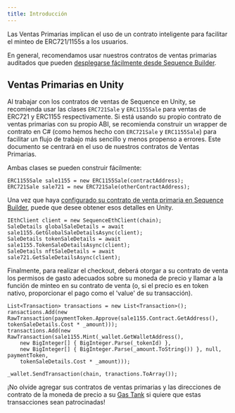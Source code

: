 ```yaml
---
title: Introducción
---
```


Las Ventas Primarias implican el uso de un contrato inteligente para facilitar el minteo de ERC721/1155s a los usuarios.

En general, recomendamos usar nuestros contratos de ventas primarias auditados que pueden [desplegarse fácilmente desde Sequence Builder](/solutions/builder/contracts/deploy-primary-sales-contract).

## Ventas Primarias en Unity
Al trabajar con los contratos de ventas de Sequence en Unity, se recomienda usar las clases `ERC721Sale` y `ERC1155Sale` para ventas de ERC721 y ERC1155 respectivamente. Si está usando su propio contrato de ventas primarias con su propio ABI, se recomienda construir un wrapper de contrato en C# (como hemos hecho con `ERC721Sale` y `ERC1155Sale`) para facilitar un flujo de trabajo más sencillo y menos propenso a errores. Este documento se centrará en el uso de nuestros contratos de Ventas Primarias.

Ambas clases se pueden construir fácilmente:

```
ERC1155Sale sale1155 = new ERC1155Sale(contractAddress);
ERC721Sale sale721 = new ERC721Sale(otherContractAddress);
```

Una vez que haya [configurado su contrato de venta primaria en Sequence Builder](/solutions/builder/contracts/deploy-primary-sales-contract), puede que desee obtener esos detalles en Unity.

```
IEthClient client = new SequenceEthClient(chain);
SaleDetails globalSaleDetails = await sale1155.GetGlobalSaleDetailsAsync(client);
SaleDetails tokenSaleDetails = await sale1155.TokenSaleDetailsAsync(client);
SaleDetails nftSaleDetails = await sale721.GetSaleDetailsAsync(client);
```

Finalmente, para realizar el checkout, deberá otorgar a su contrato de venta los permisos de gasto adecuados sobre su moneda de precio y llamar a la función de minteo en su contrato de venta (o, si el precio es en token nativo, proporcionar el pago como el 'value' de su transacción).

```
List<Transaction> transactions = new List<Transaction>();
ransactions.Add(new RawTransaction(paymentToken.Approve(sale1155.Contract.GetAddress(), tokenSaleDetails.Cost * _amount)));
transactions.Add(new RawTransaction(sale1155.Mint(_wallet.GetWalletAddress(),
    new BigInteger[] { BigInteger.Parse(_tokenId) },
    new BigInteger[] { BigInteger.Parse(_amount.ToString()) }, null, paymentToken,
    tokenSaleDetails.Cost * _amount)));

_wallet.SendTransaction(chain, tranactions.ToArray());
```

<Tip>¡No olvide agregar sus contratos de ventas primarias y las direcciones de contrato de la moneda de precio a su [Gas Tank](/solutions/builder/gas-sponsorship) si quiere que estas transacciones sean patrocinadas!</Tip>